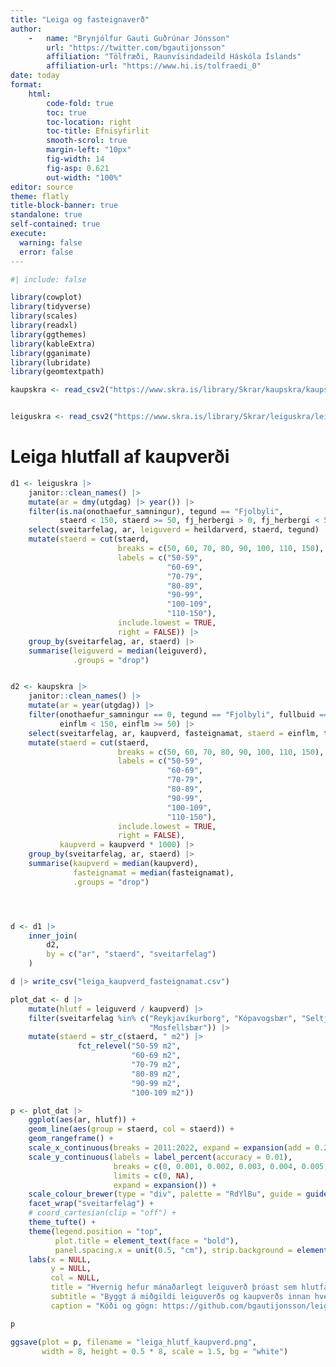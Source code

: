 ```yaml
---
title: "Leiga og fasteignaverð"
author: 
    -   name: "Brynjólfur Gauti Guðrúnar Jónsson"
        url: "https://twitter.com/bgautijonsson"
        affiliation: "Tölfræði, Raunvísindadeild Háskóla Íslands"
        affiliation-url: "https://www.hi.is/tolfraedi_0"
date: today
format: 
    html:
        code-fold: true
        toc: true
        toc-location: right
        toc-title: Efnisyfirlit
        smooth-scrol: true
        margin-left: "10px"
        fig-width: 14
        fig-asp: 0.621
        out-width: "100%"
editor: source
theme: flatly
title-block-banner: true
standalone: true
self-contained: true
execute: 
  warning: false
  error: false       
---
```



```r
#| include: false

library(cowplot)
library(tidyverse)
library(scales)
library(readxl)
library(ggthemes)
library(kableExtra)
library(gganimate)
library(lubridate)
library(geomtextpath)
```


```r
kaupskra <- read_csv2("https://www.skra.is/library/Skrar/kaupskra/kaupskra.csv", locale = locale(encoding = "ISO-8859-1"))


leiguskra <- read_csv2("https://www.skra.is/library/Skrar/leiguskra/leiguskra.csv")
```

# Leiga hlutfall af kaupverði

```r
d1 <- leiguskra |> 
    janitor::clean_names() |> 
    mutate(ar = dmy(utgdag) |> year()) |> 
    filter(is.na(onothaefur_samningur), tegund == "Fjolbyli",
           staerd < 150, staerd >= 50, fj_herbergi > 0, fj_herbergi < 5) |> 
    select(sveitarfelag, ar, leiguverd = heildarverd, staerd, tegund) |> 
    mutate(staerd = cut(staerd,
                        breaks = c(50, 60, 70, 80, 90, 100, 110, 150),
                        labels = c("50-59",
                                   "60-69",
                                   "70-79",
                                   "80-89",
                                   "90-99",
                                   "100-109",
                                   "110-150"),
                        include.lowest = TRUE,
                        right = FALSE)) |> 
    group_by(sveitarfelag, ar, staerd) |> 
    summarise(leiguverd = median(leiguverd),
              .groups = "drop")


d2 <- kaupskra |> 
    janitor::clean_names() |> 
    mutate(ar = year(utgdag)) |> 
    filter(onothaefur_samningur == 0, tegund == "Fjolbyli", fullbuid == 1,
           einflm < 150, einflm >= 50) |> 
    select(sveitarfelag, ar, kaupverd, fasteignamat, staerd = einflm, tegund) |> 
    mutate(staerd = cut(staerd,
                        breaks = c(50, 60, 70, 80, 90, 100, 110, 150),
                        labels = c("50-59",
                                   "60-69",
                                   "70-79",
                                   "80-89",
                                   "90-99",
                                   "100-109",
                                   "110-150"),
                        include.lowest = TRUE,
                        right = FALSE),
           kaupverd = kaupverd * 1000) |> 
    group_by(sveitarfelag, ar, staerd) |> 
    summarise(kaupverd = median(kaupverd),
              fasteignamat = median(fasteignamat),
              .groups = "drop")




d <- d1 |> 
    inner_join(
        d2,
        by = c("ar", "staerd", "sveitarfelag")
    )

d |> write_csv("leiga_kaupverd_fasteignamat.csv")

plot_dat <- d |> 
    mutate(hlutf = leiguverd / kaupverd) |> 
    filter(sveitarfelag %in% c("Reykjavíkurborg", "Kópavogsbær", "Seltjarnarnesbær", "Garðabær", "Hafnarfjarðarkaupstaður",
                               "Mosfellsbær")) |> 
    mutate(staerd = str_c(staerd, " m2") |> 
               fct_relevel("50-59 m2",
                           "60-69 m2",
                           "70-79 m2",
                           "80-89 m2",
                           "90-99 m2",
                           "100-109 m2"))

p <- plot_dat |> 
    ggplot(aes(ar, hlutf)) +
    geom_line(aes(group = staerd, col = staerd)) +
    geom_rangeframe() +
    scale_x_continuous(breaks = 2011:2022, expand = expansion(add = 0.2)) +
    scale_y_continuous(labels = label_percent(accuracy = 0.01),
                       breaks = c(0, 0.001, 0.002, 0.003, 0.004, 0.005, 0.006, 0.007),
                       limits = c(0, NA),
                       expand = expansion()) +
    scale_colour_brewer(type = "div", palette = "RdYlBu", guide = guide_legend(nrow = 1)) +
    facet_wrap("sveitarfelag") +
    # coord_cartesian(clip = "off") +
    theme_tufte() +
    theme(legend.position = "top",
          plot.title = element_text(face = "bold"),
          panel.spacing.x = unit(0.5, "cm"), strip.background = element_rect(fill = "grey95")) +
    labs(x = NULL,
         y = NULL,
         col = NULL,
         title = "Hvernig hefur mánaðarlegt leiguverð þróast sem hlutfall af kaupverði fjölbýli?",
         subtitle = "Byggt á miðgildi leiguverðs og kaupverðs innan hvers SVFN og fermetrafjöldaflokks eftir ári",
         caption = "Kóði og gögn: https://github.com/bgautijonsson/leiga_og_fasteignaverd")

p

ggsave(plot = p, filename = "leiga_hlutf_kaupverd.png",
       width = 8, height = 0.5 * 8, scale = 1.5, bg = "white")
```

